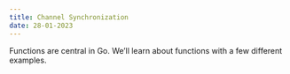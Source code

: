 ```yaml
---
title: Channel Synchronization 
date: 28-01-2023
---
```


Functions are central in Go. We’ll learn about functions with a few different examples.

```go

```

```go

```


